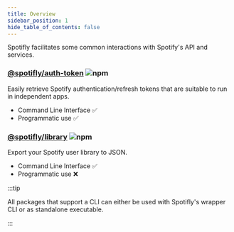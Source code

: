 ```yaml
---
title: Overview
sidebar_position: 1
hide_table_of_contents: false
---
```


Spotifly facilitates some common interactions with Spotify's API and services.

### [@spotifly/auth-token](/docs/packages/auth-token) ![npm](https://img.shields.io/npm/v/@spotifly/auth-token)

Easily retrieve Spotify authentication/refresh tokens that are suitable to run in independent apps.

- Command Line Interface ✅
- Programmatic use ✅

### [@spotifly/library](/docs/packages/library) ![npm](https://img.shields.io/npm/v/@spotifly/library)

Export your Spotify user library to JSON.

- Command Line Interface ✅
- Programmatic use ❌

:::tip

All packages that support a CLI can either be used with Spotifly's wrapper CLI or as standalone executable.

:::
